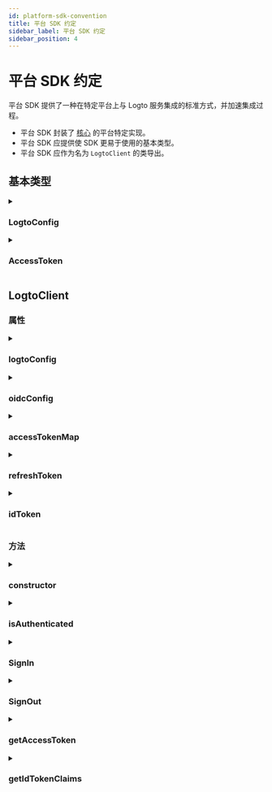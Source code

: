```yaml
---
id: platform-sdk-convention
title: 平台 SDK 约定
sidebar_label: 平台 SDK 约定
sidebar_position: 4
---
```


# 平台 SDK 约定

平台 SDK 提供了一种在特定平台上与 Logto 服务集成的标准方式，并加速集成过程。

- 平台 SDK 封装了 [核心](/developers/sdk-conventions/core-sdk-convention) 的平台特定实现。
- 平台 SDK 应提供使 SDK 更易于使用的基本类型。
- 平台 SDK 应作为名为 `LogtoClient` 的类导出。

## 基本类型

<details>
  <summary>

### LogtoConfig

</summary>

| 名称                | 类型       | 必需 | 默认值                              | 备注                                                     |
| ------------------- | ---------- | ---- | ----------------------------------- | -------------------------------------------------------- |
| endpoint            | `string`   | ✅   |                                     | OIDC 服务端点。                                          |
| appId               | `string`   | ✅   |                                     | 应用程序 ID 来自我们在 Logto 服务中注册的应用程序。      |
| scopes              | `string[]` |      | `[openid, offline_access, profile]` | 此字段始终包含 `openid`、`offline_access` 和 `profile`。 |
| resources           | `string[]` |      |                                     | 我们想要使用的受保护资源指示器。                         |
| prompt              | `string`   |      | `consent`                           | 在 `generateSignInUri` 中使用的 prompt 值。              |
| usingPersistStorage | `boolean`  |      | `true`                              | 决定是否在本地机器上存储凭据。                           |

**\*备注**

- 如果需要，可以扩展此 `LogtoConfig`。
- `usingPersistStorage` 仅在客户端 SDK 中提供。例如，iOS、Android 和 SPA。

</details>

<details>
  <summary>

### AccessToken

</summary>

| 名称      | 类型     | 备注         |
| --------- | -------- | ------------ |
| token     | `string` |              |
| scope     | `string` |              |
| expiresAt | `number` | 时间戳（秒） |

</details>

## LogtoClient

### 属性

<details>
  <summary>

### logtoConfig

</summary>

**类型**

`LogtoConfig`

</details>

<details>
  <summary>

### oidcConfig

</summary>

**类型**

`OidcConfigResponse?`

</details>

<details>
  <summary>

### accessTokenMap

</summary>

**类型**

`Map<string, AccessToken>`

**键**

- 键应由 `scope` 和 `resource` 构成。
- `scope` 中的值应按字母顺序排序并用空格连接。
- 键应按模式构建：`${scope}@${resource}`。
- 如果 `scope` 或 `resource` 为 null 或为空，则其值应视为空。

例如，`"offline_access openid read:usr@https://logto.dev/api"`，`"@https://logto.dev/api"`，`"openid@"`，`"@"`。

**值**

- `AccessToken`，使用 `expiresAt` 属性指示访问令牌过期的确切时间。

**备注**

- `scope` 将始终为 null 值，因为我们在 Logto V1 中不支持自定义权限。
- 在构建访问令牌键以存储访问令牌时：
  - `scope` 将始终为 null 值。
  - 如果访问令牌不是 JWT，请将 `resource` 视为 null 值。
  - 如果访问令牌是 JWT，请解码访问令牌并使用有效负载的 `aud` 声明值作为访问令牌键的 `resource` 部分。

</details>

<details>
  <summary>

### refreshToken

</summary>

**类型**

`string?`

**备注**

`refreshToken` 将在以下情况下设置或更新：

- 从存储中加载 `refreshToken`。
- 服务器在成功获取令牌的响应中返回 `refreshToken`。
- 注销（将设置为 `null`）。

</details>

<details>
  <summary>

### idToken

</summary>

**类型**

`string?`

**备注**

- 如果 `idToken` 来自后端，则应进行验证。
- `idToken` 将在以下情况下设置或更新：
  - 从存储中加载 `idToken`。
  - 服务器在成功获取令牌的响应中返回 `idToken`。
  - 注销（将设置为 `null`）。

</details>

### 方法

<details>
  <summary>

### constructor

</summary>

**参数**

| 参数        | 类型          |
| ----------- | ------------- |
| logtoConfig | `LogtoConfig` |

**返回类型**

`LogtoClient`

**备注**

- 如果需要，可以添加额外的参数。
- 如果在 logtoConfig 中启用了 usePersistStorage，平台 SDK 将提供以下功能：
  - 使用基于 `clientId` 的唯一键存储持久数据。
  - 在初始化时从本地机器加载 `refreshToken` 和 `idToken`。
  - 在 `Core.fetchTokenByAuthorizationCode` 和 `Core.fetchTokenByRefreshToken` 上本地存储 `refreshToken` 和 `idToken`。

</details>

<details>
  <summary>

### isAuthenticated

</summary>

用于判断用户是否已认证。  
这也可以定义为一个 getter。

当满足以下条件时，用户被视为已认证：

- 我们已成功获取 ID 令牌。
- 我们已从本地机器加载 ID 令牌。

**参数**

无。

**返回类型**

`boolean`

</details>

<details>
  <summary>

### SignIn

</summary>

此方法应启动登录流程，平台 SDK 应处理授权需要完成的所有步骤，包括登录重定向过程。

在此方法成功调用后，用户将被认证。

登录过程将依赖于核心 SDK 功能：

- `generateSignInUri`
- `verifyAndParseCodeFromCallbackUri`
- `fetchTokenByAuthorizationCode`

备注：

- 因为 generateSignInUri 包含了我们需要的资源，所以我们不需要将资源传递给 fetchTokenByAuthorizationCode 函数。

**参数**

| 参数        | 类型     |
| ----------- | -------- |
| redirectUri | `string` |

**返回类型**

`void`

**抛出**

- 在此登录过程中发生的任何错误。

</details>

<details>
  <summary>

### SignOut

</summary>

注销过程应遵循以下步骤：

1. 清除本地存储、cookies、持久数据或其他内容。
2. 通过 `Core.revoke` 撤销获取的刷新令牌（如果刷新令牌被撤销，Logto 服务将撤销所有相关令牌）。
3. 将用户重定向到 Logto 的注销端点，除非第 1 步清除了登录页面的会话。

备注：

- 在步骤 2 中，`Core.revoke` 是一个异步调用，即使失败也不会阻止注销过程。
- 第 3 步依赖于 `Core.generateSignOutUri` 生成 Logto 的注销端点。

**参数**

| 参数                  | 类型     | 必需 | 默认值 |
| --------------------- | -------- | ---- | ------ |
| postLogoutRedirectUri | `string` |      | `null` |

**返回类型**

`void`

**抛出**

- 在此注销过程中发生的任何错误。

</details>

<details>
  <summary>

### getAccessToken

</summary>

`getAccessToken` 通过 `resource` 和 `scope` 从 `accessTokenMap` 中检索一个 `AccessToken`，然后返回该 `AccessToken` 的 `token` 值。

在构建 `accessTokenMap` 的键时，我们将 `scope` 设置为 `null`，因为我们在 Logto V1 中不支持自定义权限。

**备注**

- 如果找不到相应的 `AccessToken`，则执行 `Core.fetchTokenByRefreshToken` 操作以获取所需的令牌。
- 如果 `accessToken` 未过期，则返回其中的 `token` 值。
- 如果 `accessToken` 已过期，则执行 `Core.fetchTokenByRefreshToken` 操作以检索新的 `accessToken`，更新本地 `accessTokenMap` 并返回新的 `token` 值。
- 如果 `Core.fetchTokenByRefreshToken` 失败，则通知用户发生的异常。
- 如果找不到 refreshToken，则通知用户未授权的异常。
- 只有在登录后获取到 `refreshToken` 后，我们才能执行 `Core.fetchTokenByRefreshToken` 操作。

**参数**

| 参数     | 类型     | 必需 | 默认值 |
| -------- | -------- | ---- | ------ |
| resource | `string` |      | `null` |

**返回类型**

`string`

**抛出**

- 用户未认证。
- 输入的 `resource` 未在 `logtoConfig` 中设置。
- 在 `Core.fetchTokenByRefreshToken` 之前找不到刷新令牌。
- `Core.fetchTokenByRefreshToken` 失败。

</details>

<details>
  <summary>

### getIdTokenClaims

</summary>

`getIdTokenClaims` 返回一个携带 `idToken` 属性声明的对象。

**参数**

无。

**返回类型**

`IdTokenClaims`

**抛出**

- 用户未认证。

</details>
